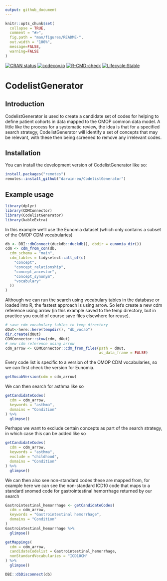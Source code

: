 ```yaml
---
output: github_document
---
```


<!-- README.md is generated from README.Rmd. Please edit that file -->

```r
knitr::opts_chunk$set(
  collapse = TRUE,
  comment = "#>",
  fig.path = "man/figures/README-",
  out.width = "100%",
  message=FALSE, 
  warning=FALSE 
)
```

<!-- badges: start -->
[![CRAN status](https://www.r-pkg.org/badges/version/CodelistGenerator)](https://CRAN.R-project.org/package=CodelistGenerator)
[![codecov.io](https://codecov.io/github/darwin-eu/CodelistGenerator/coverage.svg?branch=main)](https://codecov.io/github/darwin-eu/CodelistGenerator?branch=main)
[![R-CMD-check](https://github.com/darwin-eu/CodelistGenerator/workflows/R-CMD-check/badge.svg)](https://github.com/darwin-eu/CodelistGenerator/actions)
[![Lifecycle:Stable](https://img.shields.io/badge/Lifecycle-Stable-97ca00)](https://lifecycle.r-lib.org/articles/stages.html)
<!-- badges: end -->

# CodelistGenerator

## Introduction
CodelistGenerator is used to create a candidate set of codes for helping to define patient cohorts in data mapped to the OMOP common data model. A little like the process for a systematic review, the idea is that for a specified search strategy, CodelistGenerator will identify a set of concepts that may be relevant, with these then being screened to remove any irrelevant codes.

## Installation
You can install the development version of CodelistGenerator like so:
``` r
install.packages("remotes")
remotes::install_github("darwin-eu/CodelistGenerator")
```

## Example usage
```r
library(dplyr)
library(CDMConnector)
library(CodelistGenerator)
library(kableExtra)
```

In this example we'll use the Eunomia dataset (which only contains a subset of the OMOP CDM vocabularies)
```r
db <- DBI::dbConnect(duckdb::duckdb(), dbdir = eunomia_dir())
cdm <- cdm_from_con(db,
  cdm_schema = "main",
  cdm_tables = tidyselect::all_of(c(
    "concept",
    "concept_relationship",
    "concept_ancestor",
    "concept_synonym",
    "vocabulary"
  ))
)
```

Although we can run the search using vocabulary tables in the database or loaded into R, the fastest approach is using arrow. So let's create a new cdm reference using arrow (in this example saved to the temp directory, but in practice you could of course save files elsewhere for reuse).

```r
# save cdm vocabulary tables to temp directory
dOut<-here::here(tempdir(), "db_vocab")
dir.create(dOut)
CDMConnector::stow(cdm, dOut)
# new cdm reference using arrow
cdm_arrow <- CDMConnector::cdm_from_files(path = dOut, 
                                          as_data_frame = FALSE)
```

Every code list is specific to a version of the OMOP CDM vocabularies, so we can first check the version for Eunomia.
```r
getVocabVersion(cdm = cdm_arrow)
```

We can then search for asthma like so
```r
getCandidateCodes(
  cdm = cdm_arrow,
  keywords = "asthma",
  domains = "Condition"
) %>% 
  glimpse()
```

Perhaps we want to exclude certain concepts as part of the search strategy, in which case this can be added like so
```r
getCandidateCodes(
  cdm = cdm_arrow,
  keywords = "asthma",
  exclude = "childhood",
  domains = "Condition"
) %>% 
  glimpse()
```

We can then also see non-standard codes these are mapped from, for example here we can see the non-standard ICD10 code that maps to a standard snomed code for gastrointestinal hemorrhage returned by our search
```r
Gastrointestinal_hemorrhage <- getCandidateCodes(
  cdm = cdm_arrow,
  keywords = "Gastrointestinal hemorrhage",
  domains = "Condition"
)
Gastrointestinal_hemorrhage %>% 
  glimpse()
```

```r
getMappings(
  cdm = cdm_arrow,
  candidateCodelist = Gastrointestinal_hemorrhage,
  nonStandardVocabularies = "ICD10CM"
) %>% 
  glimpse()

```

```r
DBI::dbDisconnect(db)
```
